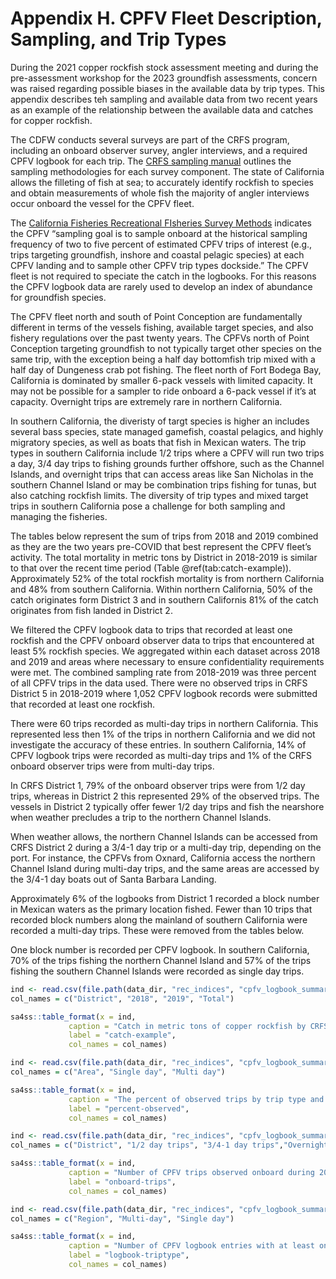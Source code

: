 # Appendix H. CPFV Fleet Description, Sampling, and Trip Types  {#cpfv-samples}

During the 2021 copper rockfish stock assessment meeting and during the pre-assessment workshop for the 2023 groundfish assessments, concern was raised regarding possible biases in the available data by trip types. This appendix describes teh sampling and available data from two recent years as an example of the relationship between the available data and catches for copper rockfish.

The CDFW conducts several surveys are part of the CRFS program, including an onboard observer survey, angler interviews, and a required CPFV logbook for each trip. The [CRFS sampling manual](https://nrm.dfg.ca.gov/FileHandler.ashx?DocumentID=62348&inline) outlines the sampling methodologies for each survey component.  The state of California allows the filleting of fish at sea; to accurately identify rockfish to species and obtain measurements of whole fish the majority of angler interviews occur onboard the vessel for the CPFV fleet. 

The [California Fisheries Recreational FIsheries Survey Methods](https://nrm.dfg.ca.gov/FileHandler.ashx?DocumentID=36136&inline) indicates the CPFV "sampling goal is to sample onboard at the historical sampling frequency of two to five percent of estimated CPFV trips of interest (e.g., trips targeting groundfish, inshore and coastal pelagic species) at each CPFV landing and to sample other CPFV trip types dockside."  The CPFV fleet is not required to speciate the catch in the logbooks. For this reasons the CPFV logbook data are rarely used to develop an index of abundance for groundfish species. 

The CPFV fleet north and south of Point Conception are fundamentally different in terms of the vessels fishing, available target species, and also fishery regulations over the past twenty years. The CPFVs north of Point Conception targeting groundfish to not typically target other species on the same trip, with the exception being a half day bottomfish trip mixed with a half day of Dungeness crab pot fishing. The fleet north of Fort Bodega Bay, California is dominated by smaller 6-pack vessels with limited capacity.  It may not be possible for a sampler to ride onboard a 6-pack vessel if it's at capacity. Overnight trips are extremely rare in northern California.

In southern California, the diveristy of targt species is higher an includes several bass species, state managed gamefish, coastal pelagics, and highly migratory species, as well as boats that fish in Mexican waters. The trip types in southern California include 1/2 trips where a CPFV will run two trips a day, 3/4 day trips to fishing grounds further offshore, such as the Channel Islands, and overnight trips that can access areas like San Nicholas in the southern Channel Island or may be combination trips fishing for tunas, but also catching rockfish limits. The diversity of trip types and mixed target trips in southern California pose a challenge for both sampling and managing the fisheries.

The tables below represent the sum of trips from 2018 and 2019 combined as they are the two years pre-COVID that best represent the CPFV fleet's activity.  The total mortality in metric tons by District in 2018-2019 is similar to that over the recent time period (Table \@ref(tab:catch-example)).  Approximately 52% of the total rockfish mortality is from northern California and 48% from southern California.  Within northern California, 50% of the catch originates form District 3 and in southern Californis 81% of the catch originates from fish landed in District 2. 

We filtered the CPFV logbook data to trips that recorded at least one rockfish and the CPFV onboard observer data to trips that encountered at least 5% rockfish species. We aggregated within each dataset across 2018 and 2019 and areas where necessary to ensure confidentiality requirements were met. The combined sampling rate from 2018-2019 was three percent of all CPFV trips in the data used. There were no observed trips in CRFS District 5 in 2018-2019 where 1,052 CPFV logbook records were submitted that recorded at least one rockfish.  

There were 60 trips recorded as multi-day trips in northern California. This represented less then 1% of the trips in northern California and we did not investigate the accuracy of these entries. In southern California, 14% of CPFV logbook trips were recorded as multi-day trips and 1% of the CRFS onboard observer trips were from multi-day trips.  

In CRFS District 1, 79% of the onboard observer trips were from 1/2 day trips, whereas in District 2 this represented 29% of the observed trips.  The vessels in District 2 typically offer fewer 1/2 day trips and fish the nearshore when weather precludes a trip to the northern Channel Islands. 

When weather allows, the northern Channel Islands can be accessed from CRFS District 2 during a 3/4-1 day trip or a multi-day trip, depending on the port. For instance, the CPFVs from Oxnard, California access the northern Channel Island during multi-day trips, and the same areas are accessed by the 3/4-1 day boats out of Santa Barbara Landing. 



Approximately 6% of the logbooks from District 1 recorded a block number in Mexican waters as the primary location fished. Fewer than 10 trips that recorded block numbers along the mainland of southern California were recorded a multi-day trips.  These were removed from the tables below.  

One block number is recorded per CPFV logbook.  In southern California, 70% of the trips fishing the northern Channel Island and 57% of the trips fishing the southern Channel Islands were recorded as single day trips. 


```r
ind <- read.csv(file.path(data_dir, "rec_indices", "cpfv_logbook_summaries", "copp_catch_2018_2019.csv"))
col_names = c("District", "2018", "2019", "Total")

sa4ss::table_format(x = ind,
             caption = "Catch in metric tons of copper rockfish by CRFS District for 2018 and 2019.",
             label = "catch-example",
             col_names = col_names)                         
```

```r
ind <- read.csv(file.path(data_dir, "rec_indices", "cpfv_logbook_summaries", "area_percent_observed.csv"))
col_names = c("Area", "Single day", "Multi day")

sa4ss::table_format(x = ind,
             caption = "The percent of observed trips by trip type and area for 2018 and 2019.",
             label = "percent-observed",
             col_names = col_names)                         
```




```r
ind <- read.csv(file.path(data_dir, "rec_indices", "cpfv_logbook_summaries", "fordoc_Onboard_trip_duration_observed.csv"))
col_names = c("District", "1/2 day trips", "3/4-1 day trips","Overnight trips", "Percent observed with copper", "Total copper observed")

sa4ss::table_format(x = ind,
             caption = "Number of CPFV trips observed onboard during 2018-2019 by trip type and District.",
             label = "onboard-trips",
             col_names = col_names)                         
```

```r
ind <- read.csv(file.path(data_dir, "rec_indices", "cpfv_logbook_summaries", "fordoc_logbook_by_triptype.csv"))
col_names = c("Region", "Multi-day", "Single day")

sa4ss::table_format(x = ind,
             caption = "Number of CPFV logbook entries with at least one rockfish grouped by region fishedand trip type during 2018-2019 by trip type and District.",
             label = "logbook-triptype",
             col_names = col_names)                         
```
